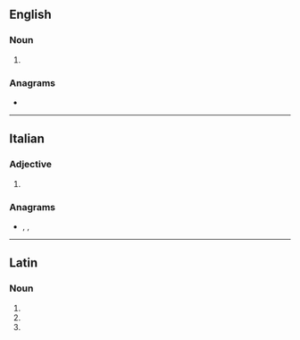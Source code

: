 ==English==

===Noun===
{{head|en|noun plural form}}

# {{plural of|triduum|lang=en}}

===Anagrams===
* {{anagrams|en|Taurid}}

----

==Italian==

===Adjective===
{{head|it|adjective form}}

# {{feminine singular of|triduo|lang=it}}

===Anagrams===
* {{l|it|diruta}}, {{l|it|durati}}, {{l|it|durità}}

----

==Latin==

===Noun===
{{la-noun-form|trīdua}}

# {{inflection of|trīduum||nom|p|lang=la}}
# {{inflection of|trīduum||acc|p|lang=la}}
# {{inflection of|trīduum||voc|p|lang=la}}